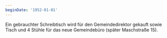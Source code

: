 ```yaml
---
beginDate: '1952-01-01'
---
```


Ein gebrauchter Schreibtisch wird für den Gemeindedirektor gekauft sowie Tisch
und 4 Stühle für das neue Gemeindebüro (später Maschstraße 15).
